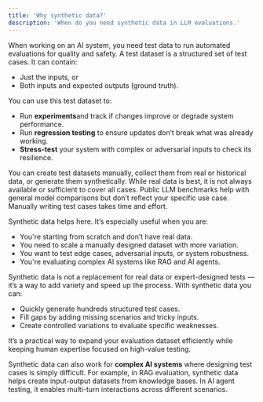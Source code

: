 ```yaml
---
title: 'Why synthetic data?'
description: 'When do you need synthetic data in LLM evaluations.'
---
```


When working on an AI system, you need test data to run automated evaluations for quality and safety. A test dataset is a structured set of test cases. It can contain:
* Just the inputs, or 
* Both inputs and expected outputs (ground truth).

You can use this test dataset to:
* Run **experiments**and track if changes improve or degrade system performance.
* Run **regression testing** to ensure updates don’t break what was already working.
* **Stress-test** your system with complex or adversarial inputs to check its resilience.
  
You can create test datasets manually, collect them from real or historical data, or generate them synthetically. While real data is best, it is not always available or sufficient to cover all cases. Public LLM benchmarks help with general model comparisons but don’t reflect your specific use case. Manually writing test cases takes time and effort. 

Synthetic data helps here. It’s especially useful when you are:
* You're starting from scratch and don’t have real data.
* You need to scale a manually designed dataset with more variation.
* You want to test edge cases, adversarial inputs, or system robustness.
* You're evaluating complex AI systems like RAG and AI agents.

Synthetic data is not a replacement for real data or expert-designed tests — it’s a way to add variety and speed up the process. With synthetic data you can:
* Quickly generate hundreds structured test cases.
* Fill gaps by adding missing scenarios and tricky inputs.
* Create controlled variations to evaluate specific weaknesses.

It’s a practical way to expand your evaluation dataset efficiently while keeping human expertise focused on high-value testing.

Synthetic data can also work for **complex AI systems** where designing test cases is simply difficult. For example, in RAG evaluation, synthetic data helps create input-output datasets from knowledge bases. In AI agent testing, it enables multi-turn interactions across different scenarios.